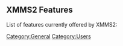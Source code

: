 == XMMS2 Features ==

List of features currently offered by XMMS2:
{{FeatureList}}

[[Category:General]]
[[Category:Users]]